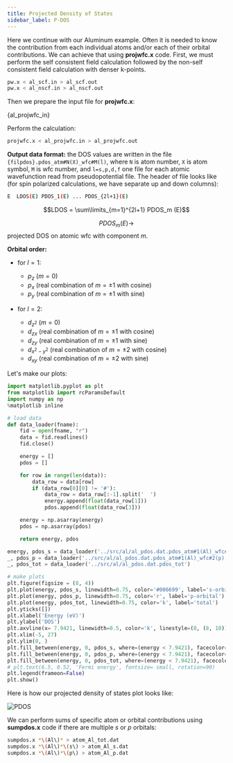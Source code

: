 ```yaml
---
title: Projected Density of States
sidebar_label: P-DOS
---
```


Here we continue with our Aluminum example.
Often it is needed to know the contribution from each individual atoms and/or
each of their orbital contributions. We can achieve that using **projwfc.x**
code. First, we must perform the self consistent field calculation followed by
the non-self consistent field calculation with denser k-points.
```bash
pw.x < al_scf.in > al_scf.out
pw.x < al_nscf.in > al_nscf.out
```

Then we prepare the input file for **projwfc.x**:


<CodeBlock language="bash" title="src/al/al_projwfc.in">{al_projwfc_in}</CodeBlock>

Perform the calculation:
```bash
projwfc.x < al_projwfc.in > al_projwfc.out
```

**Output data format:** the DOS values are written in the file
`{filpdos}.pdos_atm#N(X)_wfc#M(l)`, where `N` is atom number, `X` is atom
symbol, `M` is wfc number, and `l=s,p,d,f` one file for each atomic wavefunction
read from pseudopotential file. The header of file looks like (for spin
polarized calculations, we have separate up and down columns):
```bash
E  LDOS(E) PDOS_1(E) ... PDOS_{2l+1}(E)
```

$$LDOS = \sum\limits_{m=1}^{2l+1} PDOS_m (E)$$

$$PDOS_m (E) \rightarrow$$ projected DOS on atomic wfc with component $m$.

**Orbital order:**
- for $l=1$:
  - $p_z~(m=0)$
  - $p_x$ (real combination of $m=\pm 1$ with cosine)
  - $p_y$ (real combination of $m=\pm 1$ with sine)

- for $l=2$:
  - $d_{z^2}~(m=0)$
  - $d_{zx}$ (real combination of $m=\pm 1$ with cosine)
  - $d_{zy}$ (real combination of $m=\pm 1$ with sine)
  - $d_{x^2-y^2}$ (real combination of $m=\pm 2$ with cosine)
  - $d_{xy}$ (real combination of $m=\pm 2$ with sine)

Let's make our plots:
```python title="src/notebooks/al-pdos.ipynb"
import matplotlib.pyplot as plt
from matplotlib import rcParamsDefault
import numpy as np
%matplotlib inline

# load data
def data_loader(fname):
    fid = open(fname, "r")
    data = fid.readlines()
    fid.close()

    energy = []
    pdos = []

    for row in range(len(data)):
        data_row = data[row]
        if (data_row[0][0] != '#'):
            data_row = data_row[:-1].split('  ')
            energy.append(float(data_row[1]))
            pdos.append(float(data_row[3]))

    energy = np.asarray(energy)
    pdos = np.asarray(pdos)

    return energy, pdos

energy, pdos_s = data_loader('../src/al/al_pdos.dat.pdos_atm#1(Al)_wfc#1(s)')
_, pdos_p = data_loader('../src/al/al_pdos.dat.pdos_atm#1(Al)_wfc#2(p)')
_, pdos_tot = data_loader('../src/al/al_pdos.dat.pdos_tot')

# make plots
plt.figure(figsize = (8, 4))
plt.plot(energy, pdos_s, linewidth=0.75, color='#006699', label='s-orbital')
plt.plot(energy, pdos_p, linewidth=0.75, color='r', label='p-orbital')
plt.plot(energy, pdos_tot, linewidth=0.75, color='k', label='total')
plt.yticks([])
plt.xlabel('Energy (eV)')
plt.ylabel('DOS')
plt.axvline(x= 7.9421, linewidth=0.5, color='k', linestyle=(0, (8, 10)))
plt.xlim(-5, 27)
plt.ylim(0, )
plt.fill_between(energy, 0, pdos_s, where=(energy < 7.9421), facecolor='#006699', alpha=0.25)
plt.fill_between(energy, 0, pdos_p, where=(energy < 7.9421), facecolor='r', alpha=0.25)
plt.fill_between(energy, 0, pdos_tot, where=(energy < 7.9421), facecolor='k', alpha=0.25)
# plt.text(6.5, 0.52, 'Fermi energy', fontsize= small, rotation=90)
plt.legend(frameon=False)
plt.show()
```

Here is how our projected density of states plot looks like:

![PDOS](/img/al-pdos.png)

We can perform sums of specific atom or orbital contributions using
**sumpdos.x** code if there are multiple $s$ or $p$ orbitals:
```bash
sumpdos.x *\(Al\)* > atom_Al_tot.dat
sumpdos.x *\(Al\)*\(s\) > atom_Al_s.dat
sumpdos.x *\(Al\)*\(p\) > atom_Al_p.dat
```

